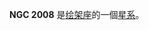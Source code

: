 {{NGCInfoBox|NGCID=NGC 2008|發現者=約翰·弗里德里希·威廉·赫歇爾|發現日期=1834年12月27日|其他編號=ESO 204-20,AM 0533-505,IRAS05338-5059|曆元=J2000.0|赤經=5時35分3.8秒
|赤緯=-50°57'58"|星座=绘架座|星體=星系|星等=13.2|表面亮度=13|藍等=13.9}}

'''NGC 2008''' 是[[绘架座|绘架座]]的一個[[星系|星系]]。

{{NGCReference|2008}}
{{Catalogs|NGC=2008}}